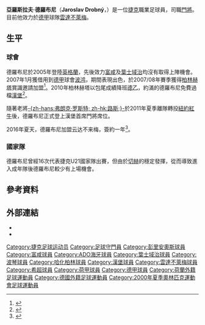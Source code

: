 {{noteTA|G1=德甲|G2=EPL
|T=zh-hans:亚罗斯拉夫·德罗布尼;zh-hk:亞羅斯拉夫·杜布尼;zh-tw:亞羅斯拉夫·德羅布尼;
|1=zh-hans:亚罗斯拉夫·德罗布尼;zh-hk:亞羅斯拉夫·杜布尼;zh-tw:亞羅斯拉夫·德羅布尼;
|2=zh-hans:德罗布尼;zh-hk:杜布尼;zh-tw:德羅布尼;
|3=zh-hans:伊普斯维奇;zh-hk:葉士域治;zh-tw:伊普斯維奇;
|4=zh-hans:云达不来梅;zh-hk:雲達不萊梅;zh-tw:文達不來梅;
}}
{{Football player infobox
| playername         = 德羅布尼<br />''Jaroslav Drobný''
| image              = [[File:Jaroslav_Drobný_(Fußballspieler)_-_Hertha_BSC_Berlin_(2).jpg|280 px]]
| fullname           = 亞羅斯拉夫·德羅布尼
| englishfullname    = Jaroslav Drobný 
| nickname           = 
| dateofbirth        = {{birth date and age|1979|10|18}}
| cityofbirth        = [[波恰特基|波恰特基]]
| countryofbirth     = {{CZS}}
| height             = {{height|meters=1.92}}
| currentclub        = [[雲達不萊梅體育會|-{zh-hans:云达不来梅;zh-hk:雲達不萊梅;zh-tw:文達不萊梅;}-]]
| clubnumber         = 33
| position           = [[守門員|守門員]]
| youthyears         = 
| youthclubs         = [[FC_Vítkovice|维迪卡瓦斯]]
| years              = 1999–2001<br />2001–2005<br />2005–2006<br />2005–2006<br />2006–2007<br />2007<br />2007–2010<br />2010–2016<br />2016–
| clubs              = [[布傑約維采迪納莫足球俱樂部|捷克布傑約維采]]<br />[[帕尼奥尼奥斯足球俱乐部|彭里安奧斯]]<br />[[富勒姆足球俱乐部|富咸]]<br />[[ADO海牙|ADO海牙]]<br />[[伊普斯维奇城足球俱乐部|葉士域治]]<br />→ [[波鸿足球俱乐部|波鸿]]<br />[[柏林赫塔足球俱乐部|柏林赫塔]]<br />[[汉堡体育俱乐部|漢堡]]<br />[[雲達不萊梅體育會|-{zh-hans:云达不来梅;zh-hk:雲達不萊梅;zh-tw:文達不萊梅;}-]]
| caps(goals)        = {{0}}46 (0)<br />101 (0)<br />{{0}}{{0}}0 (0)<br />{{0}}12 (0)<br />{{0}}{{0}}0 (0)<br />{{0}}17 (0)<br />{{0}}97 (0)<br />{{0}}76 (0)<br />{{0}}{{0}}0 (0)
| nationalyears      = 1999–2002<br />2009-
| nationalteam       = [[捷克21岁以下国家足球队|捷克U21]] <br /> [[捷克国家足球队|捷克]]
| nationalcaps(goals)= {{0}}16 (0)<br />{{0}}{{0}}7 (0)
| pcupdate           = 2016年8月28日 (五) 10:47 (UTC)
| ntupdate           = 2016年8月28日 (五) 10:47 (UTC)
}}
'''亞羅斯拉夫·德羅布尼'''（'''Jaroslav Drobný'''，{{bd|1979年|10月18日|catidx=Drobny, Jaroslav}}）是一位[[捷克|捷克]]職業足球員，司職[[門將|門將]]。目前他效力於[[德甲|德甲]]球隊[[雲達不萊梅|雲達不萊梅]]。

==生平==
===球會===
德羅布尼於2005年登陸[[英格蘭|英格蘭]]，先後效力[[富勒姆足球俱乐部|富咸]]及[[伊普斯维奇城足球俱乐部|葉士域治]]均沒有取得上陣機會。2007年1月獲借用到[[德甲|德甲]]球會[[波鸿足球俱乐部|波鸿]]，期間表現出色，於2007/08年賽季獲得[[柏林赫塔足球俱乐部|柏林赫塔]]賞識邀請加盟<ref>{{cite news |language=zh-hans |url=http://dfo.cn/dfo/show.asp?id=6212 |title=德罗布尼签约赫塔 主帅海内去留周末定 |publisher=德国足球在线 |date=2007-05-24 |accessdate=2011-08-26 |archive-date=2007-09-30 |archive-url=https://web.archive.org/web/20070930030142/http://dfo.cn/dfo/show.asp?id=6212 |dead-url=no }}</ref>。2010年柏林赫塔以包尾成績降班[[德乙|德乙]]，約滿的德羅布尼免費過檔[[汉堡体育俱乐部|漢堡]]<ref>{{cite news |language=zh-hans |url=http://www.dfo.cn/dfo/show.asp?id=10498 |title=德罗布尼签约汉堡 与罗斯特争主力位置 |publisher=德国足球在线 |date=2010-07-06 |accessdate=2011-08-26 |deadurl=yes |archiveurl=https://web.archive.org/web/20100709085704/http://www.dfo.cn/dfo/show.asp?id=10498 |archivedate=2010-07-09 }}</ref>。

隨著老將[[弗朗克·羅斯特|-{zh-hans:弗朗克·罗斯特; zh-hk:路斯;}-]]於2011年夏季離隊轉投[[紐約紅牛|紐約紅牛]]後，德羅布尼正式登上漢堡首席門將席位。

2016年夏天，德羅布尼加盟云达不来梅，簽約一年<ref>{{cite news |language=zh-hans |url=http://voice.hupu.com/soccer/2038208.html |title=官方：不莱梅免签汉堡老门将德罗布尼 |publisher=虎扑足球 |date=2016-06-09 |accessdate=2016-08-28 |archive-date=2016-09-18 |archive-url=https://web.archive.org/web/20160918173936/http://voice.hupu.com/soccer/2038208.html |dead-url=no }}</ref>。

===國家隊===
德羅布尼曾經16次代表捷克U21國家隊出賽，但由於[[切赫|切赫]]的穩定發揮，從而導致進入成年隊後德羅布尼較少有上場機會。

==參考資料==
{{reflist}}

== 外部連結 ==
* {{soccerbase|id=37950|name=德羅布尼}}
* {{fussballdaten|id=drobnyjaroslav|name=德羅布尼}}

{{DEFAULTSORT:Drobny, Jaroslav}}
[[Category:捷克足球运动员|Category:捷克足球运动员]]
[[Category:足球守門員|Category:足球守門員]]
[[Category:彭里安奧斯球員|Category:彭里安奧斯球員]]
[[Category:富咸球員|Category:富咸球員]]
[[Category:ADO海牙球員|Category:ADO海牙球員]]
[[Category:葉士域治球員|Category:葉士域治球員]]
[[Category:波琴球員|Category:波琴球員]]
[[Category:哈化柏林球員|Category:哈化柏林球員]]
[[Category:漢堡球員|Category:漢堡球員]]
[[Category:雲達不萊梅球員|Category:雲達不萊梅球員]]
[[Category:希超球員|Category:希超球員]]
[[Category:荷甲球員|Category:荷甲球員]]
[[Category:德甲球員|Category:德甲球員]]
[[Category:荷蘭外籍足球運動員|Category:荷蘭外籍足球運動員]]
[[Category:德國外籍足球運動員|Category:德國外籍足球運動員]]
[[Category:2000年夏季奧林匹克運動會足球運動員|Category:2000年夏季奧林匹克運動會足球運動員]]